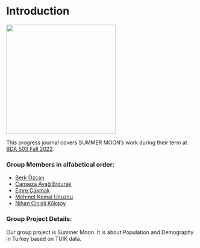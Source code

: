 # Introduction {.unnumbered}

<!-- DO NOT TOUCH THIS PART EXCEPT FILLING YOUR OR YOUR GROUP's NAME -->

![](docs/summermoon.jpg){fig-align="center" width="290"}

This progress journal covers SUMMER MOON's work during their term at [BDA 503 Fall 2022](https://mef-bda503.github.io/fall22/).

### Group Members in alfabetical order:

-   [Berk Özcan](https://pjournal.github.io/mef06-berkozzcan/)
-   [Canseza Avağ Erdurak](https://pjournal.github.io/mef06-avagcanseza/)
-   [Emre Çakmak](https://pjournal.github.io/mef06-cakmakem/)
-   [Mehmet Kemal Ucuzcu](https://pjournal.github.io/mef06-mekucz/)
-   [Nihan Cinisli Köksoy](https://pjournal.github.io/mef06-nihanck/)

### Group Project Details:

Our group project is Summer Moon. It is about Population and Demography in Turkey based on TUIK data.
